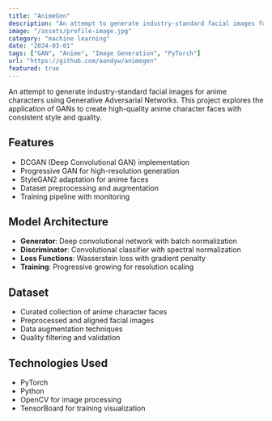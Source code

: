 ```yaml
---
title: "AnimeGen"
description: "An attempt to generate industry-standard facial images for anime characters using Generative Adversarial Networks"
image: "/assets/profile-image.jpg"
category: "machine learning"
date: "2024-03-01"
tags: ["GAN", "Anime", "Image Generation", "PyTorch"]
url: "https://github.com/aandyw/animegen"
featured: true
---
```


An attempt to generate industry-standard facial images for anime characters using Generative Adversarial Networks. This project explores the application of GANs to create high-quality anime character faces with consistent style and quality.

## Features

- DCGAN (Deep Convolutional GAN) implementation
- Progressive GAN for high-resolution generation
- StyleGAN2 adaptation for anime faces
- Dataset preprocessing and augmentation
- Training pipeline with monitoring

## Model Architecture

- **Generator**: Deep convolutional network with batch normalization
- **Discriminator**: Convolutional classifier with spectral normalization
- **Loss Functions**: Wasserstein loss with gradient penalty
- **Training**: Progressive growing for resolution scaling

## Dataset

- Curated collection of anime character faces
- Preprocessed and aligned facial images
- Data augmentation techniques
- Quality filtering and validation

## Technologies Used

- PyTorch
- Python
- OpenCV for image processing
- TensorBoard for training visualization
